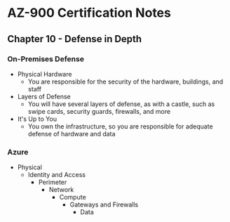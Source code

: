 # AZ-900 Certification Notes
## Chapter 10 - Defense in Depth

### On-Premises Defense
* Physical Hardware
	* You are responsible for the security of the hardware, buildings, and staff
* Layers of Defense
	* You will have several layers of defense, as with a castle, such as swipe cards, security guards, firewalls, and more
* It's Up to You
	* You own the infrastructure, so you are responsible for adequate defense of hardware and data

### Azure
* Physical
	* Identity and Access
		* Perimeter
			* Network
				* Compute
					* Gateways and Firewalls
						* Data